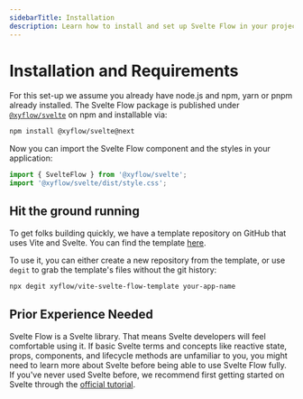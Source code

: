 ```yaml
---
sidebarTitle: Installation
description: Learn how to install and set up Svelte Flow in your project. Includes package installation via npm/yarn/pnpm/bun, style imports, and a quick-start template for Vite and Svelte projects.
---
```


# Installation and Requirements

For this set-up we assume you already have node.js and npm, yarn or pnpm already installed.
The Svelte Flow package is published under [`@xyflow/svelte`](https://www.npmjs.com/package/@xyflow/svelte) on npm and installable via:

```bash copy npm2yarn
npm install @xyflow/svelte@next
```

Now you can import the Svelte Flow component and the styles in your application:

```js
import { SvelteFlow } from '@xyflow/svelte';
import '@xyflow/svelte/dist/style.css';
```

## Hit the ground running

To get folks building quickly, we have a template repository on GitHub that uses
Vite and Svelte. You can find the template [here](https://github.com/xyflow/vite-svelte-flow-template).

To use it, you can either create a new repository from the template, or use `degit`
to grab the template's files without the git history:

```bash copy
npx degit xyflow/vite-svelte-flow-template your-app-name
```

## Prior Experience Needed

Svelte Flow is a Svelte library. That means Svelte developers will feel comfortable
using it. If basic Svelte terms and concepts like reactive state, props, components, and
lifecycle methods are unfamiliar to you, you might need to learn more about Svelte before being
able to use Svelte Flow fully. If you've never used Svelte before, we recommend
first getting started on Svelte through the [official tutorial](https://svelte.dev/tutorial/basics).
